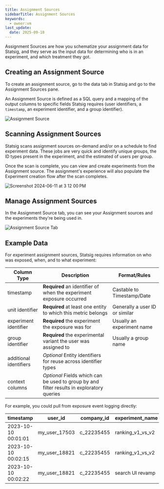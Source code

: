```yaml
---
title: Assignment Sources
sidebarTitle: Assignment Sources
keywords:
  - owner:vm
last_update:
  date: 2025-09-18
---
```


Assignment Sources are how you schematize your assignment data for Statsig, and they serve as the input data for determining who is in an experiment, and which treatment they got.

## Creating an Assignment Source

To create an assignment source, go to the data tab in Statsig and go to the Assignment Sources pane.

An Assignment Source is defined as a SQL query and a mapping of the output columns to specific fields
Statsig requires (user identifiers, a `timestamp`, an experiment identifier, and a group identifier).

<Frame>
  <img src="https://user-images.githubusercontent.com/102695539/264100295-05d71c64-9b31-4531-b371-03b6cb692446.png" alt="Assignment Source" />
</Frame>

## Scanning Assignment Sources

Statsig scans assignment sources on-demand and/or on a schedule to find experiment data. These jobs are very quick and identify unique groups, the ID types present in the experiment, and the estimated of users per group.

Once the scan is complete, you can view and create experiments from the Assignment source. The assignment's experience will also populate the Experiment creation flow after the scan completes.

<Frame>
  <img src="https://github.com/statsig-io/docs/assets/102695539/87fac269-75bc-4a65-a660-339486605e24" alt="Screenshot 2024-06-11 at 3 12 00 PM" />
</Frame>

## Manage Assignment Sources

In the Assignment Source tab, you can see your Assignment sources and the experiments they're being used in.

<Frame>
  <img src="https://user-images.githubusercontent.com/102695539/264100297-c41cd747-089c-4ccf-8b45-b70a1b4e264a.png" alt="Assignment Source Tab" />
</Frame>

## Example Data

For experiment assignment sources, Statsig requires information on who was exposed, when, and to what experiment:

| Column Type            | Description                                                                               | Format/Rules                   |
| ---------------------- | ----------------------------------------------------------------------------------------- | ------------------------------ |
| timestamp              | **Required** an identifier of when the experiment exposure occurred                       | Castable to Timestamp/Date     |
| unit identifier        | **Required** at least one entity to which this metric belongs                             | Generally a user ID or similar |
| experiment identifier  | **Required** the experiment the exposure was for                                          | Usually an experiment name     |
| group identifier       | **Required** the experimental variant the user was assigned to                            | Usually a group name           |
| additional identifiers | _Optional_ Entity identifiers for reuse across identifier types                           |                                |
| context columns        | _Optional_ Fields which can be used to group by and filter results in exploratory queries |                                |

For example, you could pull from exposure event logging directly:

| timestamp           | user_id       | company_id | experiment_name  | group_name | country |
| ------------------- | ------------- | ---------- | ---------------- | ---------- | ------- |
| 2023-10-10 00:01:01 | my_user_17503 | c_22235455 | ranking_v1_vs_v2 | v1         | US      |
| 2023-10-10 00:02:15 | my_user_18821 | c_22235455 | ranking_v1_vs_v2 | v2         | CA      |
| 2023-10-10 00:02:22 | my_user_18821 | c_22235455 | search UI revamp | control    | CA      |
